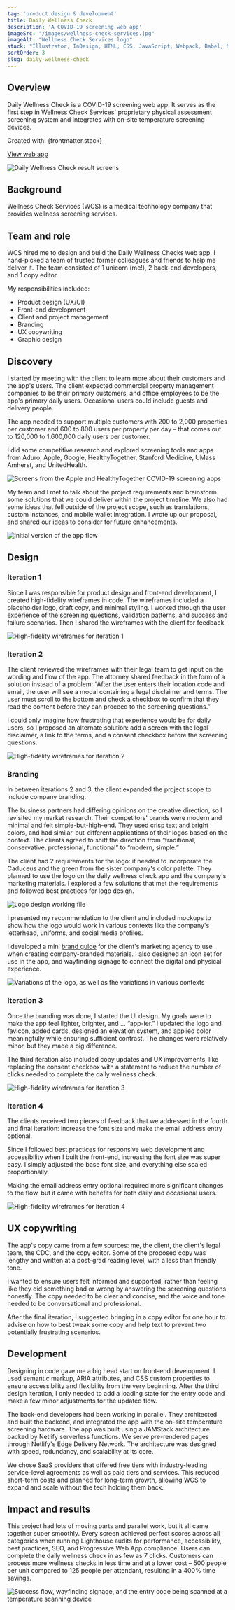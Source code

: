 ```yaml
---
tag: 'product design & development'
title: Daily Wellness Check
description: 'A COVID-19 screening web app'
imageSrc: "/images/wellness-check-services.jpg"
imageAlt: "Wellness Check Services logo"
stack: "Illustrator, InDesign, HTML, CSS, JavaScript, Webpack, Babel, Node.js, Netlify Functions, MongoDB Atlas, and Sendgrid"
sortOrder: 3
slug: daily-wellness-check
---
```



## Overview

Daily Wellness Check is a COVID-19 screening web app. It serves as the first step in Wellness Check Services' proprietary physical assessment screening system and integrates with on-site temperature screening devices.

<p class="subtle">Created with: {frontmatter.stack}</p>
<p class="subtle"><a href="https://wellnesscheckservices.netlify.app/" target="_blank" rel="noopener noreferrer" class="link">View web app</a></p>

<Image src={overview} class="image mt-4" alt="Daily Wellness Check result screens" />

## Background

Wellness Check Services (WCS) is a medical technology company that provides wellness screening services. 

## Team and role

WCS hired me to design and build the Daily Wellness Checks web app. I hand-picked a team of trusted former colleagues and friends to help me deliver it. The team consisted of 1 unicorn (me!), 2 back-end developers, and 1 copy editor.

My responsibilities included: 
- Product design (UX/UI)
- Front-end development
- Client and project management
- Branding
- UX copywriting
- Graphic design

## Discovery

I started by meeting with the client to learn more about their customers and the app's users. The client expected commercial property management companies to be their primary customers, and office employees to be the app's primary daily users. Occasional users could include guests and delivery people.

The app needed to support multiple customers with 200 to 2,000 properties per customer and 600 to 800 users per property per day – that comes out to 120,000 to 1,600,000 daily users per customer.

I did some competitive research and explored screening tools and apps from Aduro, Apple, Google, HealthyTogether, Stanford Medicine, UMass Amherst, and UnitedHealth.

<Image src={discovery} class="image mt-4" alt="Screens from the Apple and HealthyTogether COVID-19 screening apps" />

My team and I met to talk about the project requirements and brainstorm some solutions that we could deliver within the project timeline. We also had some ideas that fell outside of the project scope, such as translations, custom instances, and mobile wallet integration. I wrote up our proposal, and shared our ideas to consider for future enhancements.

<Image src={flow} class="image mt-4" alt="Initial version of the app flow"/>

## Design

### Iteration 1

Since I was responsible for product design and front-end development, I created high-fidelity wireframes in code. The wireframes included a placeholder logo, draft copy, and minimal styling. I worked through the user experience of the screening questions, validation patterns, and success and failure scenarios. Then I shared the wireframes with the client for feedback.

<Image src={r1} class="image mt-4" alt="High-fidelity wireframes for iteration 1"/>

### Iteration 2

The client reviewed the wireframes with their legal team to get input on the wording and flow of the app. The attorney shared feedback in the form of a solution instead of a problem: “After the user enters their location code and email, the user will see a modal containing a legal disclaimer and terms. The user must scroll to the bottom and check a checkbox to confirm that they read the content before they can proceed to the screening questions.”

I could only imagine how frustrating that experience would be for daily users, so I proposed an alternate solution: add a screen with the legal disclaimer, a link to the terms, and a consent checkbox before the screening questions.

<Image src={r2} class="image mt-4" alt="High-fidelity wireframes for iteration 2"/>

### Branding

In between iterations 2 and 3, the client expanded the project scope to include company branding.

The business partners had differing opinions on the creative direction, so I revisited my market research. Their competitors' brands were modern and minimal and felt simple-but-high-end. They used crisp text and bright colors, and had similar-but-different applications of their logos based on the context. The clients agreed to shift the direction from “traditional, conservative, professional, functional” to “modern, simple.”

The client had 2 requirements for the logo: it needed to incorporate the Caduceus and the green from the sister company's color palette. They planned to use the logo on the daily wellness check app and the company's marketing materials. I explored a few solutions that met the requirements and followed best practices for logo design.

<Image src={logoWIP} class="image mt-4" alt="Logo design working file"/>

I presented my recommendation to the client and included mockups to show how the logo would work in various contexts like the company's letterhead, uniforms, and social media profiles.

I developed a mini <a href="/documents/wcs-brand-guide.pdf" class="inline-link">brand guide</a> for the client's marketing agency to use when creating company-branded materials. I also designed an icon set for use in the app, and wayfinding signage to connect the digital and physical experience.

<Image src={logo} class="image mt-4" alt="Variations of the logo, as well as the variations in various contexts"/>

### Iteration 3

Once the branding was done, I started the UI design. My goals were to make the app feel lighter, brighter, and … “app-ier.” I updated the logo and favicon, added cards, designed an elevation system, and applied color meaningfully while ensuring sufficient contrast. The changes were relatively minor, but they made a big difference.

The third iteration also included copy updates and UX improvements, like replacing the consent checkbox with a statement to reduce the number of clicks needed to complete the daily wellness check.

<Image src={r3} class="image mt-4" alt="High-fidelity wireframes for iteration 3"/>

### Iteration 4

The clients received two pieces of feedback that we addressed in the fourth and final iteration: increase the font size and make the email address entry optional.

Since I followed best practices for responsive web development and accessibility when I built the front-end, increasing the font size was super easy. I simply adjusted the base font size, and everything else scaled proportionally.

Making the email address entry optional required more significant changes to the flow, but it came with benefits for both daily and occasional users.

<Image src={r4} class="image mt-4" alt="High-fidelity wireframes for iteration 4" />

## UX copywriting
The app's copy came from a few sources: me, the client, the client's legal team, the CDC, and the copy editor. Some of the proposed copy was lengthy and written at a post-grad reading level, with a less than friendly tone.

I wanted to ensure users felt informed and supported, rather than feeling like they did something bad or wrong by answering the screening questions honestly. The copy needed to be clear and concise, and the voice and tone needed to be conversational and professional.

After the final iteration, I suggested bringing in a copy editor for one hour to advise on how to best tweak some copy and help text to prevent two potentially frustrating scenarios.

## Development

Designing in code gave me a big head start on front-end development. I used semantic markup, ARIA attributes, and CSS custom properties to ensure accessibility and flexibility from the very beginning. After the third design iteration, I only needed to add a loading state for the entry code and make a few minor adjustments for the updated flow.

The back-end developers had been working in parallel. They architected and built the backend, and integrated the app with the on-site temperature screening hardware. The app was built using a JAMStack architecture backed by Netlify serverless functions. We serve pre-rendered pages through Netlify's Edge Delivery Network. The architecture was designed with speed, redundancy, and scalability at its core.

We chose SaaS providers that offered free tiers with industry-leading service-level agreements as well as paid tiers and services. This reduced short-term costs and planned for long-term growth, allowing WCS to expand and scale without the tech holding them back. 

## Impact and results

This project had lots of moving parts and parallel work, but it all came together super smoothly. Every screen achieved perfect scores across all categories when running Lighthouse audits for performance, accessibility, best practices, SEO, and Progressive Web App compliance. Users can complete the daily wellness check in as few as 7 clicks. Customers can process more wellness checks in less time and at a lower cost – 500 people per unit compared to 125 people per attendant, resulting in a 400% time savings.

<Image src={dwc} class="image mt-4" alt="Success flow, wayfinding signage, and the entry code being scanned at a temperature scanning device"/>